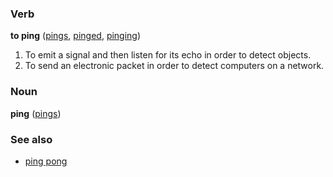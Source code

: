 ===Verb===
'''to ping''' ([[pings]], [[pinged]], [[pinging]])

#To emit a signal and then listen for its echo in order to detect objects.
#To send an electronic packet in order to detect computers on a network.

===Noun===
'''ping''' ([[pings]])

===See also===
*[[ping pong]]